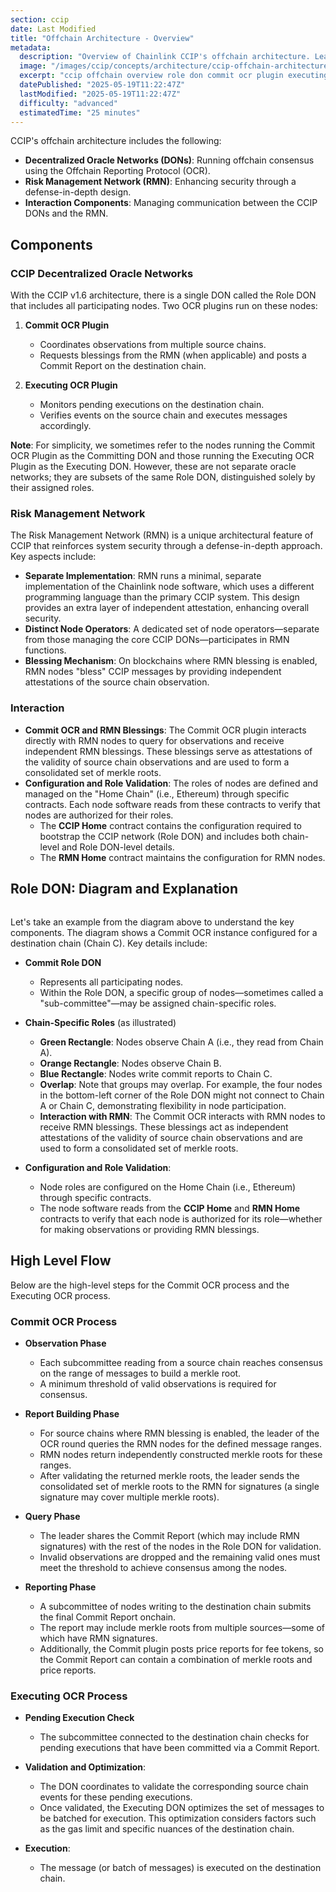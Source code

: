 ```yaml
---
section: ccip
date: Last Modified
title: "Offchain Architecture - Overview"
metadata:
  description: "Overview of Chainlink CCIP's offchain architecture. Learn about the Role DON (Commit & Executing OCR plugins) and the Risk Management Network (RMN)."
  image: "/images/ccip/concepts/architecture/ccip-offchain-architecture.jpg"
  excerpt: "ccip offchain overview role don commit ocr plugin executing ocr plugin risk management network offchain reporting consensus mechanism node coordination merkle roots blessing mechanism"
  datePublished: "2025-05-19T11:22:47Z"
  lastModified: "2025-05-19T11:22:47Z"
  difficulty: "advanced"
  estimatedTime: "25 minutes"
---
```



CCIP's offchain architecture includes the following:

- **Decentralized Oracle Networks (DONs)**: Running offchain consensus using the Offchain Reporting Protocol (OCR).
- **Risk Management Network (RMN)**: Enhancing security through a defense-in-depth design.
- **Interaction Components**: Managing communication between the CCIP DONs and the RMN.

## Components

### CCIP Decentralized Oracle Networks

With the CCIP v1.6 architecture, there is a single DON called the Role DON that includes all participating nodes. Two OCR plugins run on these nodes:

1. **Commit OCR Plugin**

   - Coordinates observations from multiple source chains.
   - Requests blessings from the RMN (when applicable) and posts a Commit Report on the destination chain.

1. **Executing OCR Plugin**
   - Monitors pending executions on the destination chain.
   - Verifies events on the source chain and executes messages accordingly.

**Note**: For simplicity, we sometimes refer to the nodes running the Commit OCR Plugin as the Committing DON and those running the Executing OCR Plugin as the Executing DON. However, these are not separate oracle networks; they are subsets of the same Role DON, distinguished solely by their assigned roles.

### Risk Management Network

The Risk Management Network (RMN) is a unique architectural feature of CCIP that reinforces system security through a defense-in-depth approach. Key aspects include:

- **Separate Implementation**: RMN runs a minimal, separate implementation of the Chainlink node software, which uses a different programming language than the primary CCIP system. This design provides an extra layer of independent attestation, enhancing overall security.
- **Distinct Node Operators**: A dedicated set of node operators—separate from those managing the core CCIP DONs—participates in RMN functions.
- **Blessing Mechanism**: On blockchains where RMN blessing is enabled, RMN nodes "bless" CCIP messages by providing independent attestations of the source chain observation.

### Interaction

- **Commit OCR and RMN Blessings**: The Commit OCR plugin interacts directly with RMN nodes to query for observations and receive independent RMN blessings. These blessings serve as attestations of the validity of source chain observations and are used to form a consolidated set of merkle roots.
- **Configuration and Role Validation**: The roles of nodes are defined and managed on the "Home Chain" (i.e., Ethereum) through specific contracts. Each node software reads from these contracts to verify that nodes are authorized for their roles.
  - The **CCIP Home** contract contains the configuration required to bootstrap the CCIP network (Role DON) and includes both chain-level and Role DON-level details.
  - The **RMN Home** contract maintains the configuration for RMN nodes.

## Role DON: Diagram and Explanation

<ClickToZoom
  src="/images/ccip/concepts/architecture/ccip-offchain-architecture.jpg"
  alt="CCIP Offchain Architecture"
  style="display: block; margin: 2rem auto; max-height: 60vh; width: auto;"
/>

Let's take an example from the diagram above to understand the key components. The diagram shows a Commit OCR instance configured for a destination chain (Chain C). Key details include:

- **Commit Role DON**

  - Represents all participating nodes.
  - Within the Role DON, a specific group of nodes—sometimes called a "sub-committee"—may be assigned chain-specific roles.

- **Chain-Specific Roles** (as illustrated)
  - **Green Rectangle**: Nodes observe Chain A (i.e., they read from Chain A).
  - **Orange Rectangle**: Nodes observe Chain B.
  - **Blue Rectangle**: Nodes write commit reports to Chain C.
  - **Overlap**: Note that groups may overlap. For example, the four nodes in the bottom-left corner of the Role DON might not connect to Chain A or Chain C, demonstrating flexibility in node participation.
  - **Interaction with RMN**: The Commit OCR interacts with RMN nodes to receive RMN blessings. These blessings act as independent attestations of the validity of source chain observations and are used to form a consolidated set of merkle roots.
- **Configuration and Role Validation**:
  - Node roles are configured on the Home Chain (i.e., Ethereum) through specific contracts.
  - The node software reads from the **CCIP Home** and **RMN Home** contracts to verify that each node is authorized for its role—whether for making observations or providing RMN blessings.

## High Level Flow

Below are the high-level steps for the Commit OCR process and the Executing OCR process.

### Commit OCR Process

- **Observation Phase**

  - Each subcommittee reading from a source chain reaches consensus on the range of messages to build a merkle root.
  - A minimum threshold of valid observations is required for consensus.

- **Report Building Phase**

  - For source chains where RMN blessing is enabled, the leader of the OCR round queries the RMN nodes for the defined message ranges.
  - RMN nodes return independently constructed merkle roots for these ranges.
  - After validating the returned merkle roots, the leader sends the consolidated set of merkle roots to the RMN for signatures (a single signature may cover multiple merkle roots).

- **Query Phase**

  - The leader shares the Commit Report (which may include RMN signatures) with the rest of the nodes in the Role DON for validation.
  - Invalid observations are dropped and the remaining valid ones must meet the threshold to achieve consensus among the nodes.

- **Reporting Phase**
  - A subcommittee of nodes writing to the destination chain submits the final Commit Report onchain.
  - The report may include merkle roots from multiple sources—some of which have RMN signatures.
  - Additionally, the Commit plugin posts price reports for fee tokens, so the Commit Report can contain a combination of merkle roots and price reports.

### Executing OCR Process

- **Pending Execution Check**

  - The subcommittee connected to the destination chain checks for pending executions that have been committed via a Commit Report.

- **Validation and Optimization**:
  - The DON coordinates to validate the corresponding source chain events for these pending executions.
  - Once validated, the Executing DON optimizes the set of messages to be batched for execution. This optimization considers factors such as the gas limit and specific nuances of the destination chain.
- **Execution**:
  - The message (or batch of messages) is executed on the destination chain.
